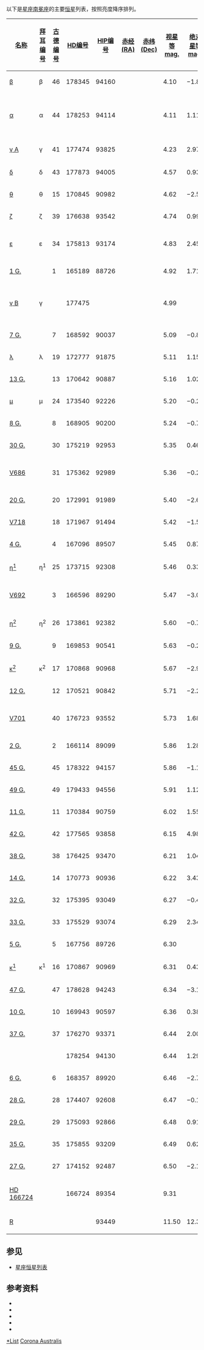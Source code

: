 以下是[[星座|星座]][[南冕座|南冕座]]的主要[[恒星|恒星]]列表，按照亮度降序排列。

{| class="wikitable sortable"
|-
! width="85" | [[恒星命名|名称]]
! [[拜耳命名法|拜耳编号]]
! [[古德命名法|古德编号]]
! [[HD星表|HD编号]]
! [[依巴谷星表|HIP编号]]
! [[赤经|赤经(RA)]]
! [[赤纬|赤纬(Dec)]]
! [[视星等|视星等<br />mag.]]
! [[绝对星等|绝对星等<br />mag.]]
! [[恒星距离|距离]] ([[光年|光年]])
! [[恒星分类|光谱类型]]
! 英文名、其他名称及注释
|-
| [[南冕座β|β]] || β || 46 || 178345 || 94160 || {{RA|19|10|01.75}} || {{DEC|−39|20|26.5}} || 4.10 || −1.86 || 508 || K0II/IIICN. ||
|-
| [[南冕座α|α]] || α || 44 || 178253 || 94114 || {{RA|19|09|28.28}} || {{DEC|−37|54|15.3}} || 4.11 || 1.11 || 130 || A0/A1V || style="text-align:left;" | Alphekka Meridiana, Alfecca Meridiana
|-
| [[南冕座γ|γ A]] || γ || 41 || 177474 || 93825 || {{RA|19|06|25.04}} || {{DEC|−37|03|45.9}} || 4.23 || 2.97 || 58 || F7IV-V || style="text-align:left;" | [[双星_(天文)|双星]]
|-
| [[南冕座δ|δ]] || δ || 43 || 177873 || 94005 || {{RA|19|08|20.93}} || {{DEC|−40|29|47.9}} || 4.57 || 0.93 || 175 || K1III ||
|-
| [[南冕座θ|θ]] || θ || 15 || 170845 || 90982 || {{RA|18|33|30.16}} || {{DEC|−42|18|44.9}} || 4.62 || −2.50 || 867 || G5III ||
|-
| [[南冕座ζ|ζ]] || ζ || 39 || 176638 || 93542 || {{RA|19|03|06.83}} || {{DEC|−42|05|42.0}} || 4.74 || 0.99 || 184 || A0Vn ||
|-
| [[南冕座ε|ε]] || ε || 34 || 175813 || 93174 || {{RA|18|58|43.47}} || {{DEC|−37|06|25.5}} || 4.83 || 2.45 || 98 || F3IV/V ||style="text-align:left;" | [[大熊座W型变星|大熊座W型变星]]
|-
| [[HD_165189|1 G.]]||  || 1 || 165189 || 88726 || {{RA|18|06|49.88}} || {{DEC|−43|25|29.9}} || 4.92 || 1.71 || 143 || A5V ||
|-
| [[南冕座γ|γ B]] || γ ||  || 177475 ||  || {{RA|19|06|25.10}} || {{DEC|−37|03|48.0}} || 4.99 ||  ||  ||  || style="text-align:left;" | 南冕座γ系统的一部分
|-
| [[HD_168592|7 G.]]||  || 7 || 168592 || 90037 || {{RA|18|22|18.60}} || {{DEC|−38|39|24.6}} || 5.09 || −0.85 || 503 || K4/K5III ||
|-
| [[南冕座λ|λ]] || λ || 19 || 172777 || 91875 || {{RA|18|43|46.94}} || {{DEC|−38|19|23.9}} || 5.11 || 1.15 || 202 || A0/A1V ||
|-
| [[HD_170642|13 G.]]||  || 13 || 170642 || 90887 || {{RA|18|32|21.31}} || {{DEC|−39|42|14.1}} || 5.16 || 1.02 || 220 || A3V ||
|-
| [[南冕座μ|μ]] || μ || 24 || 173540 || 92226 || {{RA|18|47|44.60}} || {{DEC|−40|24|22.0}} || 5.20 || −0.20 || 393 || G5/G6III ||
|-
| [[HD_168905|8 G.]]||  || 8 || 168905 || 90200 || {{RA|18|24|18.24}} || {{DEC|−44|06|36.7}} || 5.24 || −0.79 || 524 || B2.5Vn ||
|-
| [[HD_175219|30 G.]]||  || 30 || 175219 || 92953 || {{RA|18|56|16.97}} || {{DEC|−42|42|38.2}} || 5.35 || 0.46 || 310 || G6III-IV ||
|-
| [[南冕座V686|V686]] ||  || 31 || 175362 || 92989 || {{RA|18|56|40.49}} || {{DEC|−37|20|35.5}} || 5.36 || −0.22 || 425 || B3V ||style="text-align:left;" | [[猎犬座α<sup>2</sup>型变星|猎犬座α<sup>2</sup>型变星]]
|-
| [[HD_172991|20 G.]]||  || 20 || 172991 || 91989 || {{RA|18|44|57.15}} || {{DEC|−39|41|10.2}} || 5.40 || −2.64 || 1320 || K1/K2III+.. ||
|-
| [[南冕座V718|V718]] ||  || 18 || 171967 || 91494 || {{RA|18|39|35.18}} || {{DEC|−43|11|08.8}} || 5.42 || −1.58 || 817 || M2III ||
|-
| [[HD_167096|4 G.]]||  || 4 || 167096 || 89507 || {{RA|18|15|53.39}} || {{DEC|−44|12|23.4}} || 5.45 || 0.87 || 268 || G8/K0III ||
|-
| [[南冕座η¹|η<sup>1</sup>]] || η<sup>1</sup> || 25 || 173715 || 92308 || {{RA|18|48|50.47}} || {{DEC|−43|40|48.0}} || 5.46 || 0.33 || 347 || A2Vn ||
|-
| [[南冕座V692|V692]] ||  || 3 || 166596 || 89290 || {{RA|18|13|12.70}} || {{DEC|−41|20|09.9}} || 5.47 || −3.06 || 1655 || B2.5III ||style="text-align:left;" |[[白羊座SX型变星|白羊座SX型变星]]
|-
| [[南冕座η²|η<sup>2</sup>]] || η<sup>2</sup> || 26 || 173861 || 92382 || {{RA|18|49|35.00}} || {{DEC|−43|26|02.5}} || 5.60 || −0.75 || 607 || B9IV ||
|-
| [[HD_169853|9 G.]]||  || 9 || 169853 || 90541 || {{RA|18|28|27.11}} || {{DEC|−38|59|44.1}} || 5.63 || −0.29 || 498 || A2m... ||
|-
| [[南冕座κ²|κ<sup>2</sup>]] || κ<sup>2</sup> || 17 || 170868 || 90968 || {{RA|18|33|23.13}} || {{DEC|−38|43|33.4}} || 5.67 || −2.94 || 1716 || B9.5 ||
|-
| [[HD_170521|12 G.]]||  || 12 || 170521 || 90842 || {{RA|18|31|56.22}} || {{DEC|−43|30|26.5}} || 5.71 || −2.20 || 1244 || K2III ||
|-
| [[南冕座V701|V701]]||  || 40 || 176723 || 93552 || {{RA|19|03|17.69}} || {{DEC|−38|15|11.5}} || 5.73 || 1.68 || 211 || F2III/IV || style="text-align:left;" | [[盾牌座δ型变星|盾牌座δ型变星]]
|-
| [[HD_166114|2 G.]]||  || 2 || 166114 || 89099 || {{RA|18|11|05.54}} || {{DEC|−41|21|32.5}} || 5.86 || 1.28 || 269 || F0Vn ||
|-
| [[HD_178322|45 G.]]||  || 45 || 178322 || 94157 || {{RA|19|09|57.65}} || {{DEC|−41|53|32.0}} || 5.86 || −1.14 || 817 || B5V ||
|-
| [[HD_179433|49 G.]]||  || 49 || 179433 || 94556 || {{RA|19|14|39.52}} || {{DEC|−45|11|36.4}} || 5.91 || 1.12 || 296 || G8III ||
|-
| [[HD_170384|11 G.]]||  || 11 || 170384 || 90759 || {{RA|18|31|02.95}} || {{DEC|−41|54|49.5}} || 6.02 || 1.55 || 255 || A3V ||
|-
| [[HD_177565|42 G.]]||  || 42 || 177565 || 93858 || {{RA|19|06|52.60}} || {{DEC|−37|48|35.2}} || 6.15 || 4.98 || 56 || G8V ||
|-
| [[HD_176425|38 G.]]||  || 38 || 176425 || 93470 || {{RA|19|02|08.50}} || {{DEC|−41|54|37.7}} || 6.21 || 1.04 || 352 || A0V ||
|-
| [[HD_170773|14 G.]]||  || 14 || 170773 || 90936 || {{RA|18|33|00.85}} || {{DEC|−39|53|30.6}} || 6.22 || 3.43 || 118 || F5V ||
|-
| [[HD_175395|32 G.]]||  || 32 || 175395 || 93049 || {{RA|18|57|14.31}} || {{DEC|−43|55|01.0}} || 6.27 || −0.43 || 712 || B9V ||
|-
| [[HD_175529|33 G.]]||  || 33 || 175529 || 93074 || {{RA|18|57|34.39}} || {{DEC|−39|49|23.8}} || 6.29 || 2.34 || 201 || A5IV/V ||
|-
| [[HD_167756|5 G.]]||  || 5 || 167756 || 89726 || {{RA|18|18|40.15}} || {{DEC|−42|17|18.2}} || 6.30 ||  ||  || B0.5Ia ||
|-
| [[南冕座κ¹|κ<sup>1</sup>]] || κ<sup>1</sup> || 16 || 170867 || 90969 || {{RA|18|33|23.08}} || {{DEC|−38|43|12.0}} || 6.31 || 0.43 || 489 || B8 ||
|-
| [[HD_178628|47 G.]]||  || 47 || 178628 || 94243 || {{RA|19|11|01.91}} || {{DEC|−39|00|16.9}} || 6.34 || −3.19 || 2629 || B7II/III ||
|-
| [[HD_169943|10 G.]]||  || 10 || 169943 || 90597 || {{RA|18|29|12.87}} || {{DEC|−43|50|45.6}} || 6.36 || 0.38 || 512 || G8III ||
|-
| [[HD_176270|37 G.]]||  || 37 || 176270 || 93371 || {{RA|19|01|04.30}} || {{DEC|−37|03|41.4}} || 6.44 || 2.00 || 252 || B9.5IV: ||
|-
| ||  ||  || 178254 || 94130 || {{RA|19|09|39.76}} || {{DEC|−39|49|37.9}} || 6.44 || 1.29 || 350 || K0III ||
|-
| [[HD_168357|6 G.]]||  || 6 || 168357 || 89920 || {{RA|18|20|55.19}} || {{DEC|−37|29|15.5}} || 6.46 || −2.76 || 2280 || K2II ||
|-
| [[HD_174407|28 G.]]||  || 28 || 174407 || 92608 || {{RA|18|52|11.95}} || {{DEC|−41|42|32.8}} || 6.47 || −0.13 || 682 || K3III ||
|-
| [[HD_175093|29 G.]]||  || 29 || 175093 || 92866 || {{RA|18|55|23.55}} || {{DEC|−37|23|11.8}} || 6.48 || 0.91 || 424 || K1III ||
|-
| [[HD_175855|35 G.]]||  || 35 || 175855 || 93209 || {{RA|18|59|10.97}} || {{DEC|−39|32|04.7}} || 6.49 || 0.62 || 486 || B9.5V ||
|-
| [[HD_174152|27 G.]]||  || 27 || 174152 || 92487 || {{RA|18|50|58.65}} || {{DEC|−41|03|45.6}} || 6.50 || −2.18 || 1772 || B5III ||
|-
| [[HD_166724|HD 166724]]||  ||  || 166724 || 89354 || {{RA|18|14|00}} || {{DEC|-42|34|31}} || 9.31 ||  || 138 || K0IV ||style="text-align:left;" |含有1颗行星 ([[HD_166724_b|b]])
|-
| [[南冕座R|R]] ||  ||  ||  || 93449 || {{RA|19|01|53.65}} || {{DEC|−36|57|07.6}} || 11.50 || 12.38 || 26.8 || A5IIev || style="text-align:left;" | [[猎户变星|猎户变星]]
|}

==参见==
*[[星座恒星列表|星座恒星列表]]

==参考资料==
*{{cite web 
 |last=ESA 
 |authorlink=European Space Agency 
 |title=The Hipparcos and Tycho Catalogues 
 |date=1997 
 |url=http://cdsweb.u-strasbg.fr/viz-bin/Cat?I/239 
 |accessdate=2006-12-26 
 |deadurl=yes 
 |archiveurl=https://web.archive.org/web/20061207064205/http://cdsweb.u-strasbg.fr/viz-bin/Cat?I%2F239 
 |archivedate=2006-12-07 
 }}
*{{cite web 
 |last=Kostjuk 
 |first=N. D. 
 |title=HD-DM-GC-HR-HIP-Bayer-Flamsteed Cross Index 
 |date=2002 
 |url=http://cdsweb.u-strasbg.fr/viz-bin/Cat?IV/27 
 |accessdate=2006-12-26 
 |deadurl=yes 
 |archiveurl=https://web.archive.org/web/20061124230929/http://cdsweb.u-strasbg.fr/viz-bin/Cat?IV%2F27 
 |archivedate=2006-11-24 
 }}
*{{cite web 
 |last=Roman 
 |first=N. G. 
 |title=Identification of a Constellation from a Position 
 |date=1987 
 |url=http://cdsweb.u-strasbg.fr/viz-bin/Cat?VI/42 
 |accessdate=2006-12-26 
 |deadurl=yes 
 |archiveurl=https://web.archive.org/web/20061124141224/http://cdsweb.u-strasbg.fr/viz-bin/Cat?VI%2F42 
 |archivedate=2006-11-24 
 }}
*{{cite web
  | url = http://simbad.u-strasbg.fr/simbad/
  | title = SIMBAD Astronomical Database
  | publisher = Centre de Données astronomiques de Strasbourg
  | accessdate = 2007-01-02
  | archive-date = 2019-05-30
  | archive-url = https://web.archive.org/web/20190530023402/http://simbad.u-strasbg.fr/simbad/
  | dead-url = no
  }}
*{{cite web 
 |last=Gould 
 |first=B. A. 
 |title=Uranometria Argentina 
 |publisher=Reprinted and updated by Pilcher, F 
 |url=http://www.uranometriaargentina.com/ 
 |accessdate=2010-07-19 
 |deadurl=yes 
 |archiveurl=https://web.archive.org/web/20120227032716/http://www.uranometriaargentina.com/ 
 |archivedate=2012-02-27 
 }}
{{Lists of stars by constellation}}
{{Stars of Corona Australis}}

[[Category:南冕座|*List]]
[[Category:星座恒星列表|Corona Australis]]